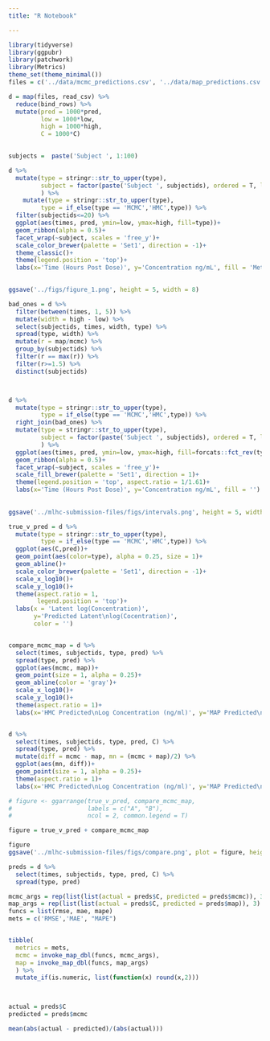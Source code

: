 ```yaml
---
title: "R Notebook"

---
```


```r
library(tidyverse)
library(ggpubr)
library(patchwork)
library(Metrics)
theme_set(theme_minimal())
files = c('../data/mcmc_predictions.csv', '../data/map_predictions.csv')

d = map(files, read_csv) %>% 
  reduce(bind_rows) %>% 
  mutate(pred = 1000*pred, 
         low = 1000*low,
         high = 1000*high,
         C = 1000*C)
  

subjects =  paste('Subject ', 1:100)

d %>% 
  mutate(type = stringr::str_to_upper(type),
         subject = factor(paste('Subject ', subjectids), ordered = T, levels = subjects)
         ) %>% 
    mutate(type = stringr::str_to_upper(type),
         type = if_else(type == 'MCMC','HMC',type)) %>% 
  filter(subjectids<=20) %>% 
  ggplot(aes(times, pred, ymin=low, ymax=high, fill=type))+
  geom_ribbon(alpha = 0.5)+
  facet_wrap(~subject, scales = 'free_y')+
  scale_color_brewer(palette = 'Set1', direction = -1)+
  theme_classic()+
  theme(legend.position = 'top')+
  labs(x='Time (Hours Post Dose)', y='Concentration ng/mL', fill = 'Method')
  

ggsave('../figs/figure_1.png', height = 5, width = 8)

bad_ones = d %>% 
  filter(between(times, 1, 5)) %>% 
  mutate(width = high - low) %>% 
  select(subjectids, times, width, type) %>% 
  spread(type, width) %>% 
  mutate(r = map/mcmc) %>% 
  group_by(subjectids) %>% 
  filter(r == max(r)) %>% 
  filter(r>=1.5) %>% 
  distinct(subjectids)



d %>% 
  mutate(type = stringr::str_to_upper(type),
         type = if_else(type == 'MCMC','HMC',type)) %>% 
  right_join(bad_ones) %>% 
  mutate(type = stringr::str_to_upper(type),
         subject = factor(paste('Subject ', subjectids), ordered = T, levels = subjects)
         ) %>% 
  ggplot(aes(times, pred, ymin=low, ymax=high, fill=forcats::fct_rev(type)))+
  geom_ribbon(alpha = 0.5)+
  facet_wrap(~subject, scales = 'free_y')+
  scale_fill_brewer(palette = 'Set1', direction = 1)+
  theme(legend.position = 'top', aspect.ratio = 1/1.61)+
  labs(x='Time (Hours Post Dose)', y='Concentration ng/mL', fill = '')
  
  
ggsave('../mlhc-submission-files/figs/intervals.png', height = 5, width = 8)

```


```r
true_v_pred = d %>% 
  mutate(type = stringr::str_to_upper(type),
         type = if_else(type == 'MCMC','HMC',type)) %>% 
  ggplot(aes(C,pred))+
  geom_point(aes(color=type), alpha = 0.25, size = 1)+
  geom_abline()+
  scale_color_brewer(palette = 'Set1', direction = -1)+
  scale_x_log10()+
  scale_y_log10()+
  theme(aspect.ratio = 1,
        legend.position = 'top')+
  labs(x = 'Latent log(Concentration)', 
       y='Predicted Latent\nlog(Cocentration)', 
       color = '')


compare_mcmc_map = d %>% 
  select(times, subjectids, type, pred) %>% 
  spread(type, pred) %>% 
  ggplot(aes(mcmc, map))+
  geom_point(size = 1, alpha = 0.25)+
  geom_abline(color = 'gray')+
  scale_x_log10()+
  scale_y_log10()+
  theme(aspect.ratio = 1)+
  labs(x='HMC Predicted\nLog Concentration (ng/ml)', y='MAP Predicted\nlog(Concentration)')


d %>% 
  select(times, subjectids, type, pred, C) %>% 
  spread(type, pred) %>% 
  mutate(diff = mcmc - map, mn = (mcmc + map)/2) %>% 
  ggplot(aes(mn, diff))+
  geom_point(size = 1, alpha = 0.25)+
  theme(aspect.ratio = 1)+
  labs(x='HMC Predicted\nLog Concentration (ng/ml)', y='MAP Predicted\nlog(Concentration)')

# figure <- ggarrange(true_v_pred, compare_mcmc_map,
#                     labels = c("A", "B"),
#                     ncol = 2, common.legend = T)

figure = true_v_pred + compare_mcmc_map

figure
ggsave('../mlhc-submission-files/figs/compare.png', plot = figure, height = 3)
```

```r
preds = d %>% 
  select(times, subjectids, type, pred, C) %>% 
  spread(type, pred)

mcmc_args = rep(list(list(actual = preds$C, predicted = preds$mcmc)), 3)
map_args = rep(list(list(actual = preds$C, predicted = preds$map)), 3)
funcs = list(rmse, mae, mape)
mets = c('RMSE','MAE', "MAPE")


tibble(
  metrics = mets,
  mcmc = invoke_map_dbl(funcs, mcmc_args),
  map = invoke_map_dbl(funcs, map_args)
  ) %>% 
  mutate_if(is.numeric, list(function(x) round(x,2)))
  


actual = preds$C
predicted = preds$mcmc

mean(abs(actual - predicted)/(abs(actual)))
```

